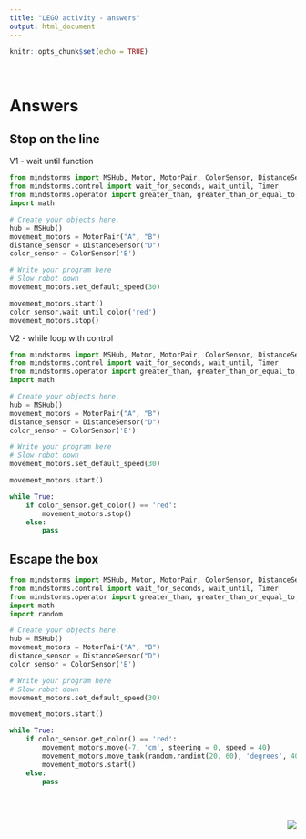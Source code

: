 ```yaml
---
title: "LEGO activity - answers"
output: html_document
---
```


```r
knitr::opts_chunk$set(echo = TRUE)
```

<br>

# Answers

## Stop on the line

V1 - wait until function

```python

from mindstorms import MSHub, Motor, MotorPair, ColorSensor, DistanceSensor, App
from mindstorms.control import wait_for_seconds, wait_until, Timer
from mindstorms.operator import greater_than, greater_than_or_equal_to, less_than, less_than_or_equal_to, equal_to, not_equal_to
import math

# Create your objects here.
hub = MSHub()
movement_motors = MotorPair("A", "B")
distance_sensor = DistanceSensor("D")
color_sensor = ColorSensor('E')

# Write your program here
# Slow robot down 
movement_motors.set_default_speed(30)

movement_motors.start()
color_sensor.wait_until_color('red')
movement_motors.stop()

```


V2 - while loop with control

```python

from mindstorms import MSHub, Motor, MotorPair, ColorSensor, DistanceSensor, App
from mindstorms.control import wait_for_seconds, wait_until, Timer
from mindstorms.operator import greater_than, greater_than_or_equal_to, less_than, less_than_or_equal_to, equal_to, not_equal_to
import math

# Create your objects here.
hub = MSHub()
movement_motors = MotorPair("A", "B")
distance_sensor = DistanceSensor("D")
color_sensor = ColorSensor('E')

# Write your program here
# Slow robot down 
movement_motors.set_default_speed(30)

movement_motors.start()

while True:
    if color_sensor.get_color() == 'red':
        movement_motors.stop()
    else:
        pass
```



## Escape the box 


```python

from mindstorms import MSHub, Motor, MotorPair, ColorSensor, DistanceSensor, App
from mindstorms.control import wait_for_seconds, wait_until, Timer
from mindstorms.operator import greater_than, greater_than_or_equal_to, less_than, less_than_or_equal_to, equal_to, not_equal_to
import math
import random

# Create your objects here.
hub = MSHub()
movement_motors = MotorPair("A", "B")
distance_sensor = DistanceSensor("D")
color_sensor = ColorSensor('E')

# Write your program here
# Slow robot down
movement_motors.set_default_speed(30)

movement_motors.start()

while True:
    if color_sensor.get_color() == 'red':
        movement_motors.move(-7, 'cm', steering = 0, speed = 40)
        movement_motors.move_tank(random.randint(20, 60), 'degrees', 40, 0)
        movement_motors.start()
    else:
        pass
      
```





<br>

<img src="./images/logo.png" style="float: right;"/>
